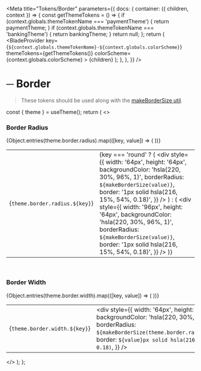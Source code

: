 
<Meta
  title="Tokens/Border"
  parameters={{
    docs: {
      container: ({ children, context }) => {
        const getThemeTokens = () => {
          if (context.globals.themeTokenName === 'paymentTheme') {
            return paymentTheme;
          }
          if (context.globals.themeTokenName === 'bankingTheme') {
            return bankingTheme;
          }
          return null;
        };
        return (
          <DocsContainer context={context}>
            <BladeProvider
              key={`${context.globals.themeTokenName}-${context.globals.colorScheme}`}
              themeTokens={getThemeTokens()}
              colorScheme={context.globals.colorScheme}
            >
              {children}
            </BladeProvider>
          </DocsContainer>
        );
      },
    },
  }}
/>

# ─ Border

> These tokens should be used along with the [makeBorderSize util](?path=/story/utils-makebordersize--page).

  const { theme } = useTheme();
  return (
    <>
      <br />
      <h3>Border Radius</h3>
      <table>
        <tbody>
          {Object.entries(theme.border.radius).map(([key, value]) => (
            <tr key={key}>
              <td>{`theme.border.radius.${key}`}</td>
              <td>
                {key === 'round' ? (
                  <div
                    style={{
                      width: '64px',
                      height: '64px',
                      backgroundColor: 'hsla(220, 30%, 96%, 1)',
                      borderRadius: `${makeBorderSize(value)}`,
                      border: '1px solid hsla(216, 15%, 54%, 0.18)',
                    }}
                  />
                ) : (
                  <div
                    style={{
                      width: '96px',
                      height: '64px',
                      backgroundColor: 'hsla(220, 30%, 96%, 1)',
                      borderRadius: `${makeBorderSize(value)}`,
                      border: '1px solid hsla(216, 15%, 54%, 0.18)',
                    }}
                  />
                )}
              </td>
            </tr>
          ))}
        </tbody>
      </table>
      <br />
      <h3>Border Width</h3>
      <table>
        <tbody>
          {Object.entries(theme.border.width).map(([key, value]) => (
            <tr key={key}>
              <td>{`theme.border.width.${key}`}</td>
              <td>
                <div
                  style={{
                    width: '64px',
                    height: '64px',
                    backgroundColor: 'hsla(220, 30%, 96%, 1)',
                    borderRadius: `${makeBorderSize(theme.border.radius.medium)}`,
                    border: `${value}px solid hsla(216, 15%, 54%, 0.18)`,
                  }}
                />
              </td>
            </tr>
          ))}
        </tbody>
      </table>
    </>
  );
};

<Border />
